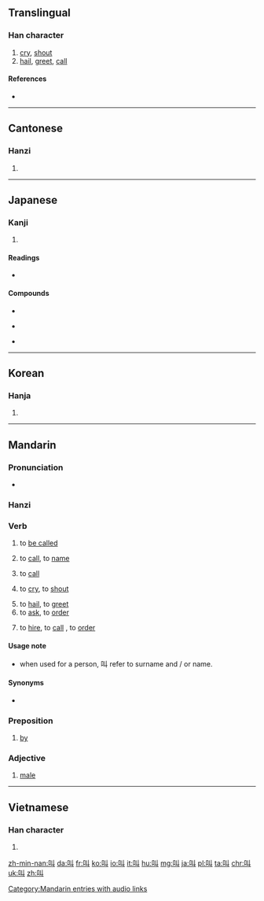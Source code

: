 ==Translingual==
{{stroke order|type=animate}}
===Han character===
{{Han char|rn=30|rad=口|as=02|sn=5|four=6400<sub>0</sub>|canj=口女中 (RVL)|ids=⿰[[口]][[丩]]}}

# [[cry]], [[shout]]
# [[hail]], [[greet]], [[call]]

====References====
* {{Han ref|kx=0172.060|dkj=03240|dj=0383.020|hdz=10573.020|uh=53EB|ud=21483|bh=A573|bd=42355}}

----

==Cantonese==

===Hanzi===
{{yue-hanzi|jyut=giu3|y=giu3}}

# {{defn|lang=yue|sort=口02}}

----

==Japanese==

===Kanji===
{{ja-kanji|grade=c|rs=口02}}

# {{defn|lang=ja|sort=口02}}

====Readings====
* {{ja-readings|goon=[[きょう]] (kyō)|kanon=[[きょう]] (kyō)|kun=[[さけぶ]] (sakebu)}}

====Compounds====
{{top3}}
* {{l|ja|sc=Jpan|哀叫|tr=あいきょう, aikyō}}
{{mid3}}
* {{l|ja|sc=Jpan|阿鼻叫喚|tr=あびきょうかん, abikyōkan}}
{{mid3}}
* {{l|ja|sc=Jpan|熱叫|tr=ねっきょう, nekkyō}}
{{bottom}}

----

==Korean==

===Hanja===
{{ko-hanja|hangeul=규|rv=gyu|mr=kyu}}

# {{defn|lang=ko|sort=口02}}

----

==Mandarin==

===Pronunciation===
* {{audio|zh-jiào.ogg|audio|lang=cmn}}

===Hanzi===
{{cmn-hanzi|pin=[[jiào]] ([[jiao4]]), [[shào]] ([[shao4]])|wg=chiao<sup>4</sup>, shao<sup>4</sup>}}

===Verb===
{{cmn-verb|ts|pin=jiào|pint=jiao4}}

# to [[be called]] 
#: {{zh-usex|你 '''叫''' 什么 名字？|What is your name?|link=y}}
#: {{zh-usex|這 '''叫''' 什么？|How do you '''call''' this? / What '''is it called'''?|link=y}}
# to [[call]], to [[name]]
#: {{zh-usex|我們 經常 '''叫''' 他 的 綽號|We often '''call''' him by his nickname.|link=y}}
#: {{zh-usex|我 可以 '''叫''' 他 ^@戴夫 吗？|May I '''call''' him Dave?|link=y}}
# to [[call]] {{qualifier|someone}}
#: {{zh-usex|叫 警察|to call the police|link=y}}
#: {{zh-usex|要是 需要 什么，我 就 '''叫''' 你。|I' ll '''call''' you if anything is needed.|link=y}}
# to [[cry]], to [[shout]]
#: {{zh-usex|狗叫|bark}}
#: {{zh-usex|她 高兴 地 '''叫''' 起来，投入 了 她 母亲 的 怀抱。|With a '''cry''' of joy, she fell into her mother's arms.}}
# to [[hail]], to [[greet]]
# to [[ask]], to [[order]]
#: {{zh-usex|'''叫''' 他 待 在 家里。|'''Ask''' her to stay home.|link=y}}
#: {{zh-usex|医生 '''叫''' 他 休息 几 天。|The doctor '''told''' him to lay off a couple of days.|link=y}}
# to [[hire]], to [[call]] {{qualifier|a taxi}}, to [[order]] {{qualifier|in a restaurant, in a shop}}
#: {{zh-usex|我 给 你 '''叫''' 什么 菜？ 肉 排 还是 鱼？|What shall I '''order''' for you? Steak or fish?|link=y}}

====Usage note====
* {{sense|to call, to be called}} when used for a person, 叫 refer to surname and / or name.

====Synonyms====
* {{zh-l|姓|xìng|to be surnamed}}

===Preposition===
{{cmn-prep|ts|pin=jiào|pint=jiao4}}

# {{non-gloss definition|(used in a passive sentence to introduce the agent)}} [[by]]
#: {{zh-usex|庄稼 '''叫''' 大水 冲 跑 了。|The crops were washed away '''by''' the flood.|link=y}}

===Adjective===
{{cmn-adj|ts|pin=jiào|pint=jiao4}}

# {{context|dialect|lang=cmn}} {{qualifier|animal}} [[male]]

[[Category:Mandarin entries with audio links]]

----

==Vietnamese==

===Han character===
{{vi-hantu|[[khiếu]], [[kêu]], [[kíu]]|rs=口02}}

# {{defn|lang=vi|sort=口02}}

[[zh-min-nan:叫]]
[[da:叫]]
[[fr:叫]]
[[ko:叫]]
[[io:叫]]
[[it:叫]]
[[hu:叫]]
[[mg:叫]]
[[ja:叫]]
[[pl:叫]]
[[ta:叫]]
[[chr:叫]]
[[uk:叫]]
[[zh:叫]]